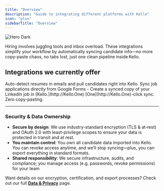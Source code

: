 ```yaml
---
title: "Overview"
description: "Guide to integrating different platforms with Kello"
icon: "plus"
sidebarTitle: "Overview"
---
```


<img
  className="hidden dark:block"
  src="/images/hero-dark.png"
  alt="Hero Dark"
/>

Hiring involves juggling tools and inbox overload. These integrations simplify your workflow by automatically syncing candidate info—no more copy-paste chaos, no tabs lost, just one clean pipeline inside Kello.

## Integrations we currently offer

<CardGroup cols={2}>
  <Card title="Gmail Inbox" icon="envelope" href="/integrations/gmail">
    Auto-detect resumes in emails and pull candidates right into Kello.
  </Card>
  <Card title="Google Forms" icon="rectangle-list" href="/integrations/google_forms">
    Sync job applications directly from Google Forms
  </Card>
  <Card title="LinkedIn Easy Apply" icon="linkedin" href="/integrations/linkedin_easy_apply">
    - Create a synced copy of your LinkedIn job in [Kello.](http://Kello.One) [One](http://Kello.One)-click sync. Zero copy-pasting.
  </Card>
</CardGroup>

---

### Security & Data Ownership

- **Secure by design**: We use industry-standard encryption (TLS & at‑rest) and OAuth 2.0 with least-privilege scopes to ensure your data is protected in transit and at rest.
- **You maintain control**: You own all candidate data imported into Kello. You can revoke access anytime, and we’ll stop syncing—plus, you can export everything in standard formats.
- **Shared responsibility**: We secure infrastructure, audits, and compliance; you manage access (e.g. passwords, revoke permissions) for your team

Want details on our encryption, certification, and export processes? Check out our full [**Data & Privacy**](https://kello.ai/privacy-policy) page.